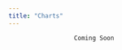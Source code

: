 ```yaml
---
title: "Charts"
---
```


                      
                      
                      Coming Soon